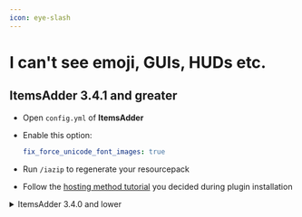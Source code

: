 ```yaml
---
icon: eye-slash
---
```


# I can't see emoji, GUIs, HUDs etc.

## ItemsAdder 3.4.1 and greater

* Open `config.yml` of **ItemsAdder**
*   Enable this option:&#x20;

    ```yaml
    fix_force_unicode_font_images: true
    ```
* Run `/iazip` to regenerate your resourcepack
* Follow the [hosting method tutorial](/plugin-usage/resourcepack-hosting/) you decided during plugin installation

<details>

<summary>ItemsAdder 3.4.0 and lower</summary>

If you set **Force Unicode** to **ON** because you don't like Minecraft default font you can't see emojis, custom guis and huds.

Normally on Minecraft you set **Force Unicode Font: ON** to get the _"thin font"_.

<img src="/assets/images/immagine (33).png" data-size="original" />

\
With **ItemsAdder** this is not possible because it would make emoji, GUIs, HUDs not working anymore. It's a Minecraft limitation.

You must set **Force Unicode Font: OFF**

<img src="/assets/images/immagine (44).png" data-size="original" />

and **set this** in `config.yml`

```yaml
  thin-font:
    enabled: true
```

This allows you to set **Force Unicode Font: OFF** but still have the thin font enabled.

Remember, after this change you have to regenerate your `generated.zip` file.\
Check [Resourcepack tutorials](/plugin-usage/resourcepack-hosting/)

### This is the result

<img src="/assets/images/immagine (88).png" data-size="original" />

Now you can see the "thin font" and GUIs, emojis, HUDs won't break (bugged white squares)

</details>
